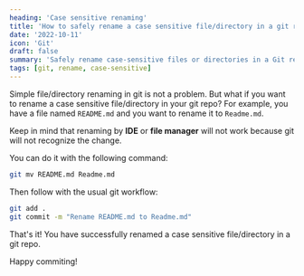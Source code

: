 ```yaml
---
heading: 'Case sensitive renaming'
title: 'How to safely rename a case sensitive file/directory in a git repo?'
date: '2022-10-11'
icon: 'Git'
draft: false
summary: 'Safely rename case-sensitive files or directories in a Git repository to avoid conflicts or case inconsistencies.'
tags: [git, rename, case-sensitive]
---
```


Simple file/directory renaming in git is not a problem.
But what if you want to rename a case sensitive file/directory in your git repo?
For example, you have a file named `README.md` and you want to rename it to `Readme.md`.

Keep in mind that renaming by **IDE** or **file manager** will not work because git will not recognize the change. <Twemoji emoji="face-with-monocle" />

You can do it with the following command:

```bash
git mv README.md Readme.md
```

Then follow with the usual git workflow:

```bash
git add .
git commit -m "Rename README.md to Readme.md"
```

That's it! You have successfully renamed a case sensitive file/directory in a git repo.

Happy commiting! <Twemoji emoji="clinking-beer-mugs" />
